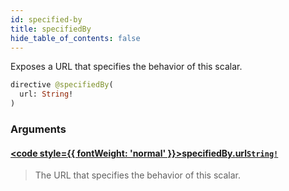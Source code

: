 ```yaml
---
id: specified-by
title: specifiedBy
hide_table_of_contents: false
---
```








Exposes a URL that specifies the behavior of this scalar.

```graphql
directive @specifiedBy(
  url: String!
)
```


### Arguments

#### [<code style={{ fontWeight: 'normal' }}>specifiedBy.<b>url</b></code>](#)<Bullet />[`String!`](/docs/api/scalars/string) <Badge class="secondary" text="non-null"/> <Badge class="secondary" text="scalar"/>
> The URL that specifies the behavior of this scalar.
> 






